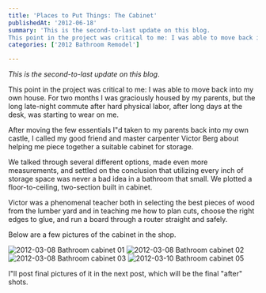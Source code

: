 ```yaml
---
title: 'Places to Put Things: The Cabinet'
publishedAt: '2012-06-18'
summary: 'This is the second-to-last update on this blog.
This point in the project was critical to me: I was able to move back into my own house. For two months I was graciously housed by my parents, but the l...'
categories: ['2012 Bathroom Remodel']

---
```


*This is the second-to-last update on this blog*.

This point in the project was critical to me: I was able to move back into my own house. For two months I was graciously housed by my parents, but the long late-night commute after hard physical labor, after long days at the desk, was starting to wear on me.

After moving the few essentials I"d taken to my parents back into my own castle, I called my good friend and master carpenter Victor Berg about helping me piece together a suitable cabinet for storage.

We talked through several different options, made even more measurements, and settled on the conclusion that utilizing every inch of storage space was never a bad idea in a bathroom that small. We plotted a floor-to-ceiling, two-section built in cabinet.

Victor was a phenomenal teacher both in selecting the best pieces of wood from the lumber yard and in teaching  me how to plan cuts, choose the right edges to glue, and run a board through a router straight and safely.

Below are a few pictures of the cabinet in the shop.

<Image src="/images/blog/places-to-put-things-the-cabinet/13940597544_25ed2db0a1_z.jpg" alt="2012-03-08 Bathroom cabinet 01" width={800} height={600} />

<Image src="/images/blog/places-to-put-things-the-cabinet/13940598574_8e5e65ef6d_z.jpg" alt="2012-03-08 Bathroom cabinet 02" width={800} height={600} />

<Image src="/images/blog/places-to-put-things-the-cabinet/13917043971_a62a84039c_z.jpg" alt="2012-03-08 Bathroom cabinet 03" width={800} height={600} />

<Image src="/images/blog/places-to-put-things-the-cabinet/13917055042_9e39f72d79_z.jpg" alt="2012-03-10 Bathroom cabinet 05" width={800} height={600} />

I"ll post final pictures of it in the next post, which will be the final "after" shots.
